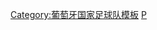 {{National squad
 | name      = 2000年欧洲足球锦标赛葡萄牙参赛名单
 | bg        = #B50000
 | fg        = gold
 | bordercolor = #006600
 | country   = 葡萄牙
 | flag      = Portugal
 | comp link = 2000年欧洲足球锦标赛
 | comp      = 2000年-{zh-hans:欧洲足球锦标赛;zh-hk:歐洲國家盃;zh-tw:歐洲足球錦標賽;}-
 | p1        = [[维托尔·巴亚|-{zh-hans:巴亚;zh-hk:拜亞;zh-tw:巴亞;}-]]
 | p2        = [[若热·科斯塔|-{zh-hans:若热·科斯塔;zh-hk:佐治·哥斯達;zh-tw:科斯塔;}-]]
 | p3        = [[鲁伊·若热|-{zh-hans:鲁伊·若热;zh-hk:雷·佐治;zh-tw:魯伊·若熱;}-]]
 | p4        = [[路易斯·维迪加尔|维迪加尔]]
 | p5        = [[费尔南多·科托|-{zh-hans:科托;zh-hk:古圖;zh-tw:科托;}-]]
 | p6        = [[保罗·索萨|-{zh-hans:索萨;zh-hk:蘇沙;zh-tw:索薩;}-]]
 | p7        = [[路易斯·菲戈|-{zh-hans:菲戈;zh-hk:費高;zh-tw:菲戈;}-]]
 | p8        = [[若昂·平托|J·平托]]
 | p9        = [[里卡多·萨·平托|R·平托]]
 | p10       = [[鲁伊·科斯塔|-{zh-hans:鲁伊·科斯塔;zh-hk:雷·哥斯達;zh-tw:魯伊·科斯塔;}-]] 
 | p11       = [[塞尔吉奥·孔塞桑|孔塞桑]]
 | p12       = [[佩德罗·埃斯皮尼亚|埃斯皮尼亚]]
 | p13       = [[迪马斯·特谢拉]]
 | p14       = [[阿贝尔·沙维尔|-{zh-hans:沙维尔;zh-hk:沙維亞;zh-tw:沙維爾;}-]]
 | p15       = [[哥斯甸亞|-{zh-hans:科斯蒂尼亚;zh-hk:哥斯甸亞;zh-tw:科斯蒂尼亞;}-]]
 | p16       = [[罗伯托·塞韦罗|-{zh-hans:贝托;zh-hk:比圖;zh-tw:貝托;}-]] 
 | p17       = [[保罗·本托|-{zh-hans:本托;zh-hk:賓圖;zh-tw:本托;}-]]
 | p18       = [[保莱塔|-{zh-hans:保莱塔;zh-hk:保連達;zh-tw:保萊塔;}-]]
 | p19       = [[卡普舒]]
 | p20       = [[卡洛斯·塞克雷塔里奥|塞克雷塔里奥]]
 | p22       = [[努诺·戈麦斯|-{zh-hans:努诺·戈麦斯;zh-hk:紐奴·高美斯;zh-tw:努諾·戈梅斯;}-]]
 | p23       = [[库因|-{zh-hans:库因;zh-hk:昆姆;zh-tw:庫因;}-]]
 | coach     = [[温贝托·科埃略|科埃略]]
}}<noinclude>
[[Category:葡萄牙国家足球队模板]]
[[Category:2000年歐洲足球錦標賽參賽名單模板|P]]
</noinclude>